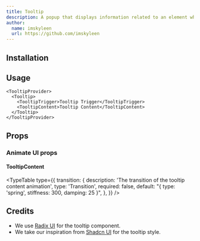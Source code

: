 ```yaml
---
title: Tooltip
description: A popup that displays information related to an element when the element receives keyboard focus or the mouse hovers over it.
author:
  name: imskyleen
  url: https://github.com/imskyleen
---
```


<ComponentPreview name="radix-tooltip-demo" />

## Installation

<ComponentInstallation name="radix-tooltip" />

## Usage

```tsx
<TooltipProvider>
  <Tooltip>
    <TooltipTrigger>Tooltip Trigger</TooltipTrigger>
    <TooltipContent>Tooltip Content</TooltipContent>
  </Tooltip>
</TooltipProvider>
```

## Props

<div className="flex flex-row gap-x-3">
  <ExternalLink
    href="https://www.radix-ui.com/primitives/docs/components/tooltip"
    text="Docs"
  />
  <ExternalLink
    href="https://www.radix-ui.com/primitives/docs/components/tooltip#api-reference"
    text="API Reference"
  />
</div>

### Animate UI props

#### TooltipContent

<TypeTable
  type={{
    transition: {
      description: 'The transition of the tooltip content animation',
      type: 'Transition',
      required: false,
      default: "{ type: 'spring', stiffness: 300, damping: 25 }",
    },
  }}
/>

## Credits

- We use [Radix UI](https://www.radix-ui.com/primitives/docs/components/tooltip) for the tooltip component.
- We take our inspiration from [Shadcn UI](https://ui.shadcn.com/docs/components/tooltip) for the tooltip style.
